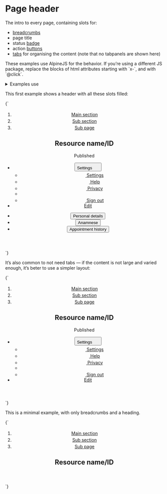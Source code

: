 
<Meta title="UI/Content/Page header" />

# Page header

The intro to every page, containing slots for:
- [breadcrumbs](/docs/ui-navigation-breadcrumbs--breadcrumbs)
- page title
- status [badge](/docs/atoms-badge--badge)
- action [buttons](/docs/ui-buttons-buttons--page)
- [tabs](/docs/ui-navigation-tabs--tabs) for organising the content (note that no tabpanels are shown here)

<div class="u-bg--gray-10 u-padding-m-x u-padding-xs-y">
  <p>These examples use AlpineJS for the behavior. If you’re using a different JS package, replace the blocks of html attributes starting with `x-`, and with `@click`.</p>
</div>

<details class="u-margin-xl-y">
  <summary class="u-h4 u-font--medium">Examples use</summary>
  <ul>
    <li><a href="/docs/atoms-button-base--button-element">a-button</a></li>
    <li><a href="/docs/atoms-button-ui--ui">a-button--ui</a></li>
    <li><a href="/docs/atoms-button-tab--tab">a-button--tab</a></li>
    <li><a href="/docs/atoms-badge--badge">a-badge</a></li>
    <li><a href="/docs/atoms-content--content">a-content</a></li>
    <li><a href="/docs/atoms-icon--icon">a-icon</a></li>
    <li><a href="/docs/atoms-list-reset--list-reset">a-list-reset</a></li>
    <li><a href="/docs/utilities-background-color--gray-80">u-bg</a></li>
    <li><a href="/docs/utilities-break-text--break-text">u-break-text</a></li>
    <li><a href="/docs/utilities-flex--flex">u-flex</a></li>
    <li><a href="/docs/utilities-typography--typography">u-h6</a></li>
    <li><a href="/docs/utilities-box-alignment--items-start">u-items-start</a></li>
    <li><a href="/docs/utilities-box-alignment--justify-between">u-justify-between</a></li>
    <li><a href="/docs/utilities-margin--margin-m">u-margin</a></li>
    <li><a href="/docs/utilities-overflow--overflow-x">u-overflow</a></li>
    <li><a href="/docs/utilities-padding--padding-m">u-padding</a></li>
    <li><a href="/docs/utilities-relative--relative">u-relative</a></li>
  </ul>
</details>

This first example shows a header with all these slots filled:

<Canvas isColumn>
  <Story name="Page header">
    {`
      <article>
        <header class="u-bg--gray-5 u-padding-l-top">
          <div class="a-content">
            <div class="u-padding-xl-bottom">
              <ol class="u-h6 a-list-reset u-flex u-flex-wrap u-items-center">
                <li class="u-margin-xs-right u-flex u-items-center">
                  <a href="/">Main section</a>
                  <svg width="18" height="18" class="a-icon a-icon--m u-fg--gray-30 u-margin-xs-left" aria-hidden="true" focusable="false" xmlns="http://www.w3.org/2000/svg" viewBox="0 0 100 100">
                    <use xlink:href="${icons}#icon-caret-right"></use>
                  </svg>
                </li>
                <li class="u-margin-xs-right u-flex u-items-center">
                  <a href="/">Sub section</a>
                  <svg width="18" height="18" class="a-icon a-icon--m u-fg--gray-30 u-margin-xs-left" aria-hidden="true" focusable="false" xmlns="http://www.w3.org/2000/svg" viewBox="0 0 100 100">
                    <use xlink:href="${icons}#icon-caret-right"></use>
                  </svg>
                </li>
                <li class="u-margin-xs-right u-flex u-items-center">
                  <a href="/">Sub page</a>
                  <svg width="18" height="18" class="a-icon a-icon--m u-fg--gray-30 u-margin-xs-left" aria-hidden="true" focusable="false" xmlns="http://www.w3.org/2000/svg" viewBox="0 0 100 100">
                    <use xlink:href="${icons}#icon-caret-right"></use>
                  </svg>
                </li>
              </ol>
              <div class="u-flex u-justify-between u-flex-wrap u-items-center">
                <div class="u-flex u-flex-wrap u-items-center">
                  <h1 class="u-margin-m-right u-break-text">Resource name/ID</h1>
                  <div class="u-flex-shrink-0 u-margin-m-bottom">
                    <span class="a-badge a-badge--gray u-font--medium">Published</span>
                  </div>
                </div>
                <ul class="a-list-reset u-flex u-flex-wrap">
                  <li class="u-margin-s-right u-margin-m-bottom u-relative@m" x-data="{ dropdownOpen: false }">
                    <button
                      type="button"
                      class="a-button a-button--ui"
                      aria-controls="dropdown-1"
                      @click="dropdownOpen = !dropdownOpen"
                      :aria-expanded="dropdownOpen"
                    >
                      <span class="a-button__label">Settings</span>
                      <svg width="18" height="18" class="a-button__icon a-icon a-icon--m" aria-hidden="true" focusable="false" xmlns="http://www.w3.org/2000/svg" viewBox="0 0 100 100">
                        <use xlink:href="${icons}#icon-caret-down"></use>
                      </svg>
                    </button>
                    <ul
                      x-show="dropdownOpen"
                      x-transition:enter="is-transitioning"
                      x-transition:enter-start="is-off-screen"
                      x-transition:enter-end="is-on-screen"
                      x-transition:leave="is-transitioning"
                      x-transition:leave-start="is-on-screen"
                      x-transition:leave-end="is-off-screen"
                      @click.away="dropdownOpen = false"
                      :aria-hidden="!dropdownOpen"
                      class="a-dropdown a-dropdown--right u-overflow--y a-list-reset u-margin-s-top"
                      id="dropdown-1"
                    >
                      <li>
                        <a href="/" class="a-button a-button--menu u-h6">
                          <svg width="18" height="18" class="a-button__icon a-icon a-icon--m" aria-hidden="true" focusable="false" xmlns="http://www.w3.org/2000/svg" viewBox="0 0 100 100">
                            <use xlink:href="${icons}#icon-plus"></use>
                          </svg>
                          <span class="a-button__label">Settings</span>
                        </a>
                      </li>
                      <li>
                        <a href="/" class="a-button a-button--menu u-h6">
                          <svg width="18" height="18" class="a-button__icon a-icon a-icon--m" aria-hidden="true" focusable="false" xmlns="http://www.w3.org/2000/svg" viewBox="0 0 100 100">
                            <use xlink:href="${icons}#icon-plus"></use>
                          </svg>
                          <span class="a-button__label">Help</span>
                        </a>
                      </li>
                      <li>
                        <a href="/" class="a-button a-button--menu u-h6">
                          <svg width="18" height="18" class="a-button__icon a-icon a-icon--m" aria-hidden="true" focusable="false" xmlns="http://www.w3.org/2000/svg" viewBox="0 0 100 100">
                            <use xlink:href="${icons}#icon-plus"></use>
                          </svg>
                          <span class="a-button__label">Privacy</span>
                        </a>
                      </li>
                      <li role="separator"></li>
                      <li>
                        <a href="/" class="a-button a-button--menu u-h6">
                          <svg width="18" height="18" class="a-button__icon a-icon a-icon--m" aria-hidden="true" focusable="false" xmlns="http://www.w3.org/2000/svg" viewBox="0 0 100 100">
                            <use xlink:href="${icons}#icon-plus"></use>
                          </svg>
                          <span class="a-button__label">Sign out</span>
                        </a>
                      </li>
                    </ul>
                  </li>
                  <li class="u-margin-m-bottom">
                    <a href="/" class="a-button">Edit</a>
                  </li>
                </ul>
              </div>
            </div>
            <ul class="a-list-reset u-flex u-overflow--x u-items-end a-button--tab-container u-margin-m-bottom" role="tablist" aria-label="Patient data">
              <li class="u-margin-s-right">
                <button class="a-button a-button--tab" role="tab" aria-selected="true" aria-controls="tab-panel-1" id="tab-1" tabindex="0">
                  Personal details
                </button>
              </li>
              <li class="u-margin-s-right">
                <button class="a-button a-button--tab" role="tab" aria-selected="false" aria-controls="tab-panel-2" id="tab-2" tabindex="0">
                  Anamnese
                </button>
              </li>
              <li class="u-margin-s-right">
                <button class="a-button a-button--tab" role="tab" aria-selected="false" aria-controls="tab-panel-3" id="tab-3" tabindex="0">
                  Appointment history
                </button>
              </li>
            </ul>
          </div>
        </header>
      </article>
    `}
  </Story>
</Canvas>

It’s also common to not need tabs — if the content is not large and varied enough, it’s beter to use a simpler layout:

<Canvas>
  <Story name="Page header, no tabs">
    {`
      <article>
        <header class="u-bg--gray-5 u-padding-l-top">
          <div class="a-content">
            <div class="u-padding-xl-bottom">
              <ol class="u-h6 a-list-reset u-flex u-flex-wrap u-items-center">
                <li class="u-margin-xs-right u-flex u-items-center">
                  <a href="/">Main section</a>
                  <svg width="18" height="18" class="a-icon a-icon--m u-fg--gray-30 u-margin-xs-left" aria-hidden="true" focusable="false" xmlns="http://www.w3.org/2000/svg" viewBox="0 0 100 100">
                    <use xlink:href="${icons}#icon-caret-right"></use>
                  </svg>
                </li>
                <li class="u-margin-xs-right u-flex u-items-center">
                  <a href="/">Sub section</a>
                  <svg width="18" height="18" class="a-icon a-icon--m u-fg--gray-30 u-margin-xs-left" aria-hidden="true" focusable="false" xmlns="http://www.w3.org/2000/svg" viewBox="0 0 100 100">
                    <use xlink:href="${icons}#icon-caret-right"></use>
                  </svg>
                </li>
                <li class="u-margin-xs-right u-flex u-items-center">
                  <a href="/">Sub page</a>
                  <svg width="18" height="18" class="a-icon a-icon--m u-fg--gray-30 u-margin-xs-left" aria-hidden="true" focusable="false" xmlns="http://www.w3.org/2000/svg" viewBox="0 0 100 100">
                    <use xlink:href="${icons}#icon-caret-right"></use>
                  </svg>
                </li>
              </ol>
              <div class="u-flex u-justify-between u-flex-wrap u-items-center">
                <div class="u-flex u-flex-wrap u-items-center">
                  <h1 class="u-margin-m-right u-break-text">Resource name/ID</h1>
                  <div class="u-flex-shrink-0 u-margin-m-bottom">
                    <span class="a-badge a-badge--gray u-font--medium">Published</span>
                  </div>
                </div>
                <ul class="a-list-reset u-flex u-flex-wrap">
                  <li class="u-margin-s-right u-margin-m-bottom u-relative@m" x-data="{ dropdownOpen: false }">
                    <button
                      type="button"
                      class="a-button a-button--ui"
                      aria-controls="dropdown-1"
                      @click="dropdownOpen = !dropdownOpen"
                      :aria-expanded="dropdownOpen"
                    >
                      <span class="a-button__label">Settings</span>
                      <svg width="18" height="18" class="a-button__icon a-icon a-icon--m" aria-hidden="true" focusable="false" xmlns="http://www.w3.org/2000/svg" viewBox="0 0 100 100">
                        <use xlink:href="${icons}#icon-caret-down"></use>
                      </svg>
                    </button>
                    <ul
                      x-show="dropdownOpen"
                      x-transition:enter="is-transitioning"
                      x-transition:enter-start="is-off-screen"
                      x-transition:enter-end="is-on-screen"
                      x-transition:leave="is-transitioning"
                      x-transition:leave-start="is-on-screen"
                      x-transition:leave-end="is-off-screen"
                      @click.away="dropdownOpen = false"
                      :aria-hidden="!dropdownOpen"
                      class="a-dropdown a-dropdown--right u-overflow--y a-list-reset u-margin-s-top"
                      id="dropdown-1"
                    >
                      <li>
                        <a href="/" class="a-button a-button--menu u-h6">
                          <svg width="18" height="18" class="a-button__icon a-icon a-icon--m" aria-hidden="true" focusable="false" xmlns="http://www.w3.org/2000/svg" viewBox="0 0 100 100">
                            <use xlink:href="${icons}#icon-plus"></use>
                          </svg>
                          <span class="a-button__label">Settings</span>
                        </a>
                      </li>
                      <li>
                        <a href="/" class="a-button a-button--menu u-h6">
                          <svg width="18" height="18" class="a-button__icon a-icon a-icon--m" aria-hidden="true" focusable="false" xmlns="http://www.w3.org/2000/svg" viewBox="0 0 100 100">
                            <use xlink:href="${icons}#icon-plus"></use>
                          </svg>
                          <span class="a-button__label">Help</span>
                        </a>
                      </li>
                      <li>
                        <a href="/" class="a-button a-button--menu u-h6">
                          <svg width="18" height="18" class="a-button__icon a-icon a-icon--m" aria-hidden="true" focusable="false" xmlns="http://www.w3.org/2000/svg" viewBox="0 0 100 100">
                            <use xlink:href="${icons}#icon-plus"></use>
                          </svg>
                          <span class="a-button__label">Privacy</span>
                        </a>
                      </li>
                      <li role="separator"></li>
                      <li>
                        <a href="/" class="a-button a-button--menu u-h6">
                          <svg width="18" height="18" class="a-button__icon a-icon a-icon--m" aria-hidden="true" focusable="false" xmlns="http://www.w3.org/2000/svg" viewBox="0 0 100 100">
                            <use xlink:href="${icons}#icon-plus"></use>
                          </svg>
                          <span class="a-button__label">Sign out</span>
                        </a>
                      </li>
                    </ul>
                  </li>
                  <li class="u-margin-m-bottom">
                    <a href="/" class="a-button">Edit</a>
                  </li>
                </ul>
              </div>
            </div>
          </div>
        </header>
      </article>
    `}
  </Story>
</Canvas>

This is a minimal example, with only breadcrumbs and a heading.

<Canvas>
  <Story name="Page header, minimal">
    {`
      <article>
        <header class="u-bg--gray-5 u-padding-l-top">
          <div class="a-content">
            <div class="u-padding-xl-bottom">
              <ol class="u-h6 a-list-reset u-flex u-flex-wrap u-items-center">
                <li class="u-margin-xs-right u-flex u-items-center">
                  <a href="/">Main section</a>
                  <svg width="18" height="18" class="a-icon a-icon--m u-fg--gray-30 u-margin-xs-left" aria-hidden="true" focusable="false" xmlns="http://www.w3.org/2000/svg" viewBox="0 0 100 100">
                    <use xlink:href="${icons}#icon-caret-right"></use>
                  </svg>
                </li>
                <li class="u-margin-xs-right u-flex u-items-center">
                  <a href="/">Sub section</a>
                  <svg width="18" height="18" class="a-icon a-icon--m u-fg--gray-30 u-margin-xs-left" aria-hidden="true" focusable="false" xmlns="http://www.w3.org/2000/svg" viewBox="0 0 100 100">
                    <use xlink:href="${icons}#icon-caret-right"></use>
                  </svg>
                </li>
                <li class="u-margin-xs-right u-flex u-items-center">
                  <a href="/">Sub page</a>
                  <svg width="18" height="18" class="a-icon a-icon--m u-fg--gray-30 u-margin-xs-left" aria-hidden="true" focusable="false" xmlns="http://www.w3.org/2000/svg" viewBox="0 0 100 100">
                    <use xlink:href="${icons}#icon-caret-right"></use>
                  </svg>
                </li>
              </ol>
              <div class="u-flex u-justify-between u-flex-wrap u-items-center">
                <div class="u-flex u-flex-wrap u-items-center">
                  <h1 class="u-margin-m-right u-break-text">Resource name/ID</h1>
                </div>
              </div>
            </div>
          </div>
        </header>
      </article>
    `}
  </Story>
</Canvas>
